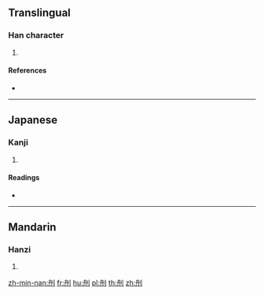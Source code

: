 {{character info/new}}
==Translingual==

===Han character===
{{Han char|rn=18|rad=刀|as=04|sn=6|four=72400|canj=BYLN|ids=⿰丹刂}}

# {{defn|Han|sort=刀04}}

====References====
* {{Han ref|kx=0137.100|dkj=01885|dj=0308.150|hdz=10326.040|uh=5210|ud=21008|bh=C9BF|bd=51647}}

----

==Japanese==

===Kanji===
{{ja-kanji|grade=|rs=刀04}}

# {{defn|lang=ja|sort=刀04}}

====Readings====
* {{ja-readings|on=[[たん]] (tan)|kun=[[さく]] (saku)}}

----

==Mandarin==

===Hanzi===
{{cmn-hanzi|pin=[[dǎn]] ([[dan3]])|wg=tan<sup>3</sup>}}

# {{defn|lang=cmn|sort=刀04}}

[[zh-min-nan:刐]]
[[fr:刐]]
[[hu:刐]]
[[pl:刐]]
[[th:刐]]
[[zh:刐]]